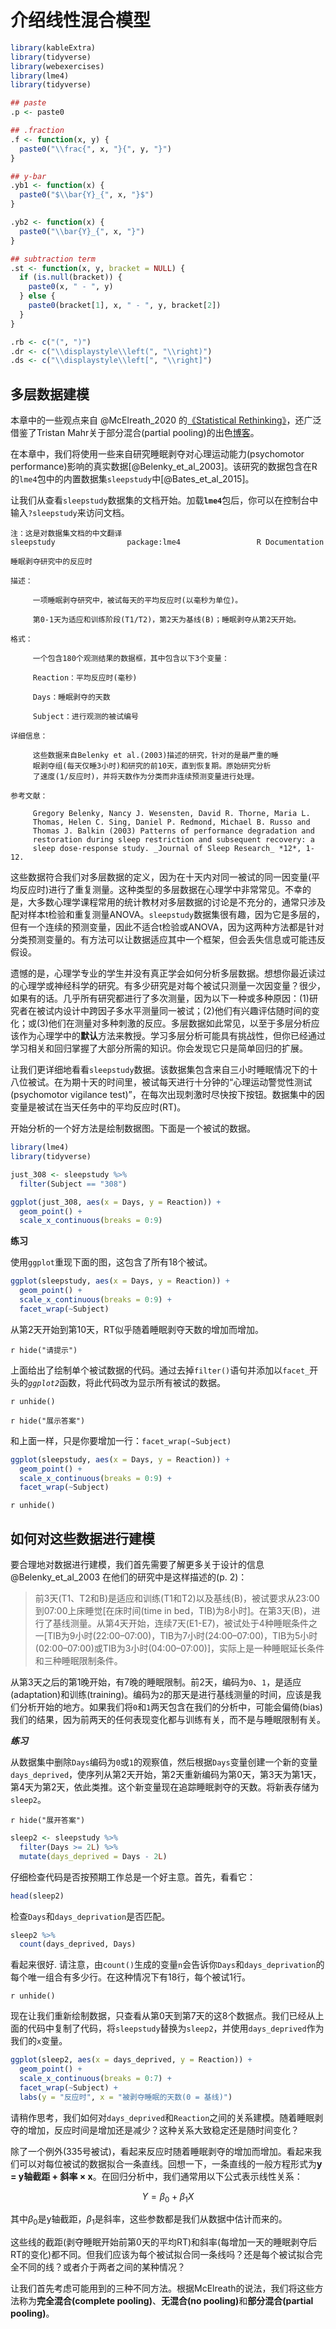 # 介绍线性混合模型

```r
library(kableExtra)
library(tidyverse)
library(webexercises)
library(lme4)
library(tidyverse)
```

```r
## paste
.p <- paste0

## .fraction
.f <- function(x, y) {
  paste0("\\frac{", x, "}{", y, "}")
}

## y-bar
.yb1 <- function(x) {
  paste0("$\\bar{Y}_{", x, "}$")
}

.yb2 <- function(x) {
  paste0("\\bar{Y}_{", x, "}")
}

## subtraction term
.st <- function(x, y, bracket = NULL) {
  if (is.null(bracket)) {
    paste0(x, " - ", y)
  } else {
    paste0(bracket[1], x, " - ", y, bracket[2])
  }
}

.rb <- c("(", ")")
.dr <- c("\\displaystyle\\left(", "\\right)")
.ds <- c("\\displaystyle\\left[", "\\right]")
```

## 多层数据建模

::: bluebox
本章中的一些观点来自 @McElreath_2020 的[《Statistical Rethinking》](https://xcelab.net/rm/statistical-rethinking/)，还广泛借鉴了Tristan Mahr关于部分混合(partial pooling)的出色[博客]( https://www.tjmahr.com/plotting-partial-pooling-in-mixed-effects-models/)。
:::

在本章中，我们将使用一些来自研究睡眠剥夺对心理运动能力(psychomotor performance)影响的真实数据[@Belenky_et_al_2003]。该研究的数据包含在R的`lme4`包中的内置数据集`sleepstudy`中[@Bates_et_al_2015]。

让我们从查看`sleepstudy`数据集的文档开始。加载**`lme4`**包后，你可以在控制台中输入`?sleepstudy`来访问文档。

```
注：这是对数据集文档的中文翻译
sleepstudy                package:lme4                 R Documentation

睡眠剥夺研究中的反应时

描述：

     一项睡眠剥夺研究中，被试每天的平均反应时(以毫秒为单位)。
    
     第0-1天为适应和训练阶段(T1/T2)，第2天为基线(B)；睡眠剥夺从第2天开始。
    
格式：

     一个包含180个观测结果的数据框，其中包含以下3个变量：
    
     Reaction：平均反应时(毫秒)
    
     Days：睡眠剥夺的天数
    
     Subject：进行观测的被试编号

详细信息：

     这些数据来自Belenky et al.(2003)描述的研究，针对的是最严重的睡
     眠剥夺组(每天仅睡3小时)和研究的前10天，直到恢复期。原始研究分析
     了速度(1/反应时)，并将天数作为分类而非连续预测变量进行处理。

参考文献：

     Gregory Belenky, Nancy J. Wesensten, David R. Thorne, Maria L.
     Thomas, Helen C. Sing, Daniel P. Redmond, Michael B. Russo and
     Thomas J. Balkin (2003) Patterns of performance degradation and
     restoration during sleep restriction and subsequent recovery: a
     sleep dose-response study. _Journal of Sleep Research_ *12*, 1-12.
```

这些数据符合我们对多层数据的定义，因为在十天内对同一被试的同一因变量(平均反应时)进行了重复测量。这种类型的多层数据在心理学中非常常见。不幸的是，大多数心理学课程常用的统计教材对多层数据的讨论是不充分的，通常只涉及配对样本t检验和重复测量ANOVA。`sleepstudy`数据集很有趣，因为它是多层的，但有一个连续的预测变量，因此不适合t检验或ANOVA，因为这两种方法都是针对分类预测变量的。有方法可以让数据适应其中一个框架，但会丢失信息或可能违反假设。

遗憾的是，心理学专业的学生并没有真正学会如何分析多层数据。想想你最近读过的心理学或神经科学的研究。有多少研究是对每个被试只测量一次因变量？很少，如果有的话。几乎所有研究都进行了多次测量，因为以下一种或多种原因：(1)研究者在被试内设计中跨因子多水平测量同一被试；(2)他们有兴趣评估随时间的变化；或(3)他们在测量对多种刺激的反应。多层数据如此常见，以至于多层分析应该作为心理学中的**默认**方法来教授。学习多层分析可能具有挑战性，但你已经通过学习相关和回归掌握了大部分所需的知识。你会发现它只是简单回归的扩展。

让我们更详细地看看`sleepstudy`数据。该数据集包含来自三小时睡眠情况下的十八位被试。在为期十天的时间里，被试每天进行十分钟的“心理运动警觉性测试(psychomotor vigilance test)”，在每次出现刺激时尽快按下按钮。数据集中的因变量是被试在当天任务中的平均反应时(RT)。

开始分析的一个好方法是绘制数据图。下面是一个被试的数据。

```r
library(lme4)
library(tidyverse)

just_308 <- sleepstudy %>%
  filter(Subject == "308")

ggplot(just_308, aes(x = Days, y = Reaction)) +
  geom_point() +
  scale_x_continuous(breaks = 0:9)
```

::: purplebox
**练习**

使用`ggplot`重现下面的图，这包含了所有18个被试。

```r
ggplot(sleepstudy, aes(x = Days, y = Reaction)) +
  geom_point() +
  scale_x_continuous(breaks = 0:9) +
  facet_wrap(~Subject)
```

从第2天开始到第10天，RT似乎随着睡眠剥夺天数的增加而增加。

`r hide("请提示")`

上面给出了绘制单个被试数据的代码。通过去掉`filter()`语句并添加以`facet_`开头的*`ggplot2`*函数，将此代码改为显示所有被试的数据。

`r unhide()`

`r hide("展示答案")`

和上面一样，只是你要增加一行：`facet_wrap(~Subject)`

```r
ggplot(sleepstudy, aes(x = Days, y = Reaction)) +
  geom_point() +
  scale_x_continuous(breaks = 0:9) +
  facet_wrap(~Subject)
```

`r unhide()`
:::

## 如何对这些数据进行建模

要合理地对数据进行建模，我们首先需要了解更多关于设计的信息 @Belenky_et_al_2003 在他们的研究中是这样描述的(p. 2)：

> 前3天(T1、T2和B)是适应和训练(T1和T2)以及基线(B)，被试要求从23:00到07:00上床睡觉[在床时间(time in bed，TIB)为8小时]。在第3天(B)，进行了基线测量。从第4天开始，连续7天(E1-E7)，被试处于4种睡眠条件之一[TIB为9小时(22:00–07:00)，TIB为7小时(24:00–07:00)，TIB为5小时(02:00–07:00)或TIB为3小时(04:00–07:00)]，实际上是一种睡眠延长条件和三种睡眠限制条件。

从第3天之后的第1晚开始，有7晚的睡眠限制。前2天，编码为`0`、`1`，是适应(adaptation)和训练(training)。编码为`2`的那天是进行基线测量的时间，应该是我们分析开始的地方。如果我们将`0`和`1`两天包含在我们的分析中，可能会偏倚(bias)我们的结果，因为前两天的任何表现变化都与训练有关，而不是与睡眠限制有关。

::: purplebox
***练习***

从数据集中删除`Days`编码为`0`或`1`的观察值，然后根据`Days`变量创建一个新的变量`days_deprived`，使序列从第2天开始，第2天重新编码为第0天，第3天为第1天，第4天为第2天，依此类推。这个新变量现在追踪睡眠剥夺的天数。将新表存储为`sleep2`。

`r hide("展开答案")`

```r
sleep2 <- sleepstudy %>%
  filter(Days >= 2L) %>%
  mutate(days_deprived = Days - 2L)
```

仔细检查代码是否按预期工作总是一个好主意。首先，看看它：

```r
head(sleep2)
```

检查`Days`和`days_deprivation`是否匹配。

```r
sleep2 %>%
  count(days_deprived, Days)
```

看起来很好. 请注意，由`count()`生成的变量`n`会告诉你`Days`和`days_deprivation`的每个唯一组合有多少行。在这种情况下有18行，每个被试1行。

`r unhide()`
:::

现在让我们重新绘制数据，只查看从第0天到第7天的这8个数据点。我们已经从上面的代码中复制了代码，将`sleepstudy`替换为`sleep2`，并使用`days_deprived`作为我们的`x`变量。

```r
ggplot(sleep2, aes(x = days_deprived, y = Reaction)) +
  geom_point() +
  scale_x_continuous(breaks = 0:7) +
  facet_wrap(~Subject) +
  labs(y = "反应时", x = "被剥夺睡眠的天数(0 = 基线)")
```

请稍作思考，我们如何对`days_deprived`和`Reaction`之间的关系建模。随着睡眠剥夺的增加，反应时间是增加还是减少？这种关系大致稳定还是随时间变化？

除了一个例外(335号被试)，看起来反应时随着睡眠剥夺的增加而增加。看起来我们可以对每位被试的数据拟合一条直线。回想一下，一条直线的一般方程形式为**y = y轴截距 + 斜率 $\times$ x**。在回归分析中，我们通常用以下公式表示线性关系：

$$Y = \beta_0 + \beta_1 X$$

其中$\beta_0$是y轴截距，$\beta_1$是斜率，这些参数都是我们从数据中估计而来的。

这些线的截距(剥夺睡眠开始前第0天的平均RT)和斜率(每增加一天的睡眠剥夺后RT的变化)都不同。但我们应该为每个被试拟合同一条线吗？还是每个被试拟合完全不同的线？或者介于两者之间的某种情况？

让我们首先考虑可能用到的三种不同方法。根据McElreath的说法，我们将这些方法称为**完全混合(complete pooling)**、**无混合(no pooling)**和**部分混合(partial pooling)**。